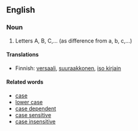 == English ==

===Noun===
# Letters A, B, C,... (as difference from a, b, c,...)

====Translations====

*Finnish: [[versaali]], [[suuraakkonen]], [[iso kirjain]]

====Related words====

*[[case]]
*[[lower case]]
*[[case dependent]]
*[[case sensitive]]
*[[case insensitive]]